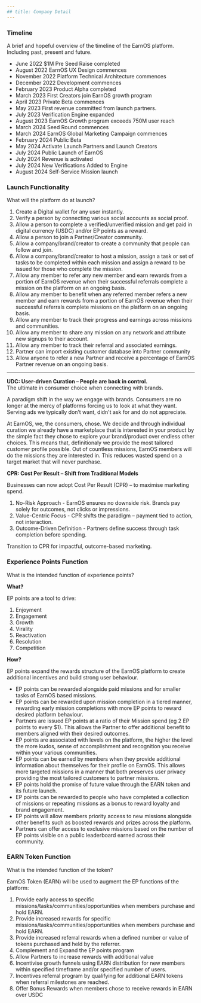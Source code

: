 ```yaml
---
## title: Company Detail
---
```


### Timeline

A brief and hopeful overview of the timeline of the EarnOS platform. Including past, present and future.

- June 2022 $1M Pre Seed Raise completed
- August 2022 EarnOS UX Design commences
- November 2022 Platform Technical Architecture commences
- December 2022 Development commences
- February 2023 Product Alpha completed
- March 2023 First Creators join EarnOS growth program
- April 2023 Private Beta commences
- May 2023 First revenue committed from launch partners.
- July 2023 Verification Engine expanded
- August 2023 EarnOS Growth program exceeds 750M user reach
- March 2024 Seed Round commences
- March 2024 EarnOS Global Marketing Campaign commences
- February 2024 Public Beta
- May 2024 Activate Launch Partners and Launch Creators
- July 2024 Public Launch of EarnOS
- July 2024 Revenue is activated
- July 2024 New Verifications Added to Engine
- August 2024 Self-Service Mission launch

### Launch Functionality

What will the platform do at launch?

1. Create a Digital wallet for any user instantly.
2. Verify a person by connecting various social accounts as social proof.
3. Allow a person to complete a verified/unverified mission and get paid in digital currency (USDC) and/or EP points as a reward.
4. Allow a person to join a Partner/Creator community.
5. Allow a company/brand/creator to create a community that people can follow and join.
6. Allow a company/brand/creator to host a mission, assign a task or set of tasks to be completed within each mission and assign a reward to be issued for those who complete the mission.
7. Allow any member to refer any new member and earn rewards from a portion of EarnOS revenue when their successful referrals complete a mission on the platform on an ongoing basis.
8. Allow any member to benefit when any referred member refers a new member and earn rewards from a portion of EarnOS revenue when their successful referrals complete missions on the platform on an ongoing basis.
9. Allow any member to track their progress and earnings across missions and communities.
10. Allow any member to share any mission on any network and attribute new signups to their account.
11. Allow any member to track their referral and associated earnings.
12. Partner can import existing customer database into Partner community
13. Allow anyone to refer a new Partner and receive a percentage of EarnOS Partner revenue on an ongoing basis.

---

**UDC: User-driven Curation – People are back in control.** \
The ultimate in consumer choice when connecting with brands.

A paradigm shift in the way we engage with brands. Consumers are no longer at the mercy of platforms forcing us to look at what they want. Serving ads we typically don’t want, didn't ask for and do not appreciate.

At EarnOS, we, the consumers, chose. We decide and through individual curation we already have a marketplace that is interested in your product by the simple fact they chose to explore your brand/product over endless other choices. This means that, definitionaly we provide the most tailored customer profile possible. Out of countless missions, EarnOS members will do the missions they are interested in. This reduces wasted spend on a target market that will never purchase.

**CPR: Cost Per Result – Shift from Traditional Models**

Businesses can now adopt Cost Per Result (CPR) – to maximise marketing spend.

1. No-Risk Approach - EarnOS ensures no downside risk. Brands pay solely for outcomes, not clicks or impressions.
2. Value-Centric Focus - CPR shifts the paradigm – payment tied to action, not interaction.
3. Outcome-Driven Definition - Partners define success through task completion before spending.

Transition to CPR for impactful, outcome-based marketing.

### Experience Points Function

What is the intended function of experience points?

**What?**

EP points are a tool to drive:

1. Enjoyment
2. Engagement
3. Growth
4. Virality
5. Reactivation
6. Resolution
7. Competition

**How?**

EP points expand the rewards structure of the EarnOS platform to create additional incentives and build strong user behaviour.

- EP points can be rewarded alongside paid missions and for smaller tasks of EarnOS based missions.
- EP points can be rewarded upon mission completion in a tiered manner, rewarding early mission completions with more EP points to reward desired platform behaviour.
- Partners are issued EP points at a ratio of their Mission spend (eg 2 EP points to every $1). This allows the Partner to offer additional benefit to members aligned with their desired outcomes.
- EP points are associated with levels on the platform, the higher the level the more kudos, sense of accomplishment and recognition you receive within your various communities.
- EP points can be earned by members when they provide additional information about themselves for their profile on EarnOS. This allows more targeted missions in a manner that both preserves user privacy providing the most tailored customers to partner missions.
- EP points hold the promise of future value through the EARN token and its future launch.
- EP points can be rewarded to people who have completed a collection of missions or repeating missions as a bonus to reward loyalty and brand engagement.
- EP points will allow members priority access to new missions alongside other benefits such as boosted rewards and prizes across the platform.
- Partners can offer access to exclusive missions based on the number of EP points visible on a public leaderboard earned across their community.

### EARN Token Function

What is the intended function of the token?

EarnOS Token (EARN) will be used to augment the EP functions of the platform:

1. Provide early access to specific missions/tasks/communities/opportunities when members purchase and hold EARN.
2. Provide increased rewards for specific missions/tasks/communities/opportunities when members purchase and hold EARN.
3. Provide increased referral rewards when a defined number or value of tokens purchased and held by the referrer.
4. Complement and Expand the EP points program
5. Allow Partners to increase rewards with additional value
6. Incentivise growth funnels using EARN distribution for new members within specified timeframe and/or specified number of users.
7. Incentives referral program by qualifying for additional EARN tokens when referral milestones are reached.
8. Offer Bonus Rewards when members chose to receive rewards in EARN over USDC
